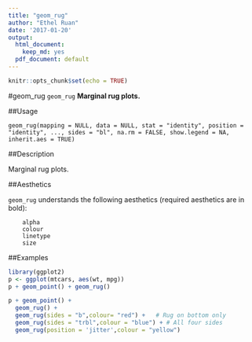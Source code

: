 ---
title: "geom_rug"
author: "Ethel Ruan"
date: '2017-01-20'
output:
  html_document:
    keep_md: yes
  pdf_document: default
---

```{r setup, include=FALSE}
knitr::opts_chunk$set(echo = TRUE)
```

#geom_rug
 `geom_rug` 
**Marginal rug plots.**

##Usage
```
geom_rug(mapping = NULL, data = NULL, stat = "identity", position = "identity", ..., sides = "bl", na.rm = FALSE, show.legend = NA, inherit.aes = TRUE)
```
##Description

Marginal rug plots.

##Aesthetics

`geom_rug` understands the following aesthetics (required aesthetics are in bold):
```
    alpha
    colour
    linetype
    size
```
##Examples
```{r}
library(ggplot2)
p <- ggplot(mtcars, aes(wt, mpg))
p + geom_point() + geom_rug()
```
        

```{r}


p + geom_point() +
  geom_rug() +
  geom_rug(sides = "b",colour= "red") +   # Rug on bottom only
  geom_rug(sides = "trbl",colour = "blue") + # All four sides
  geom_rug(position = 'jitter',colour = "yellow")

```
        